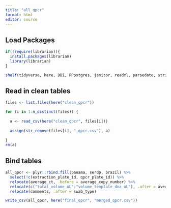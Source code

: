 ```yaml
---
title: "all_qpcr"
format: html
editor: source
---
```


## Load Packages

```r

if(!require(librarian)){
  install.packages(librarian)
  library(librarian)
}

shelf(tidyverse, here, DBI, RPostgres, janitor, readxl, parsedate, stringr)

```

## Read in clean tables

```r
files <- list.files(here("clean_qpcr"))

for (i in 1:n_distinct(files)) {
  
  a <- read_csv(here("clean_qpcr", files[i]))
  
  assign(str_remove(files[i], "_qpcr.csv"), a)
  
}
rm(a)


```

## Bind tables

```r

all_qpcr <- plyr::rbind.fill(panama, serdp, brazil) %>% 
  select(!c(extraction_plate_id, qpcr_plate_id)) %>% 
  relocate(average_ct, .before = average_copy_number) %>% 
  relocate(c("total_volume_uL":"volume_template_dna_uL"), .after = average_copy_number) %>% 
  relocate(comments, .after = swab_type)

write_csv(all_qpcr, here("final_qpcr", "merged_qpcr.csv"))

```
